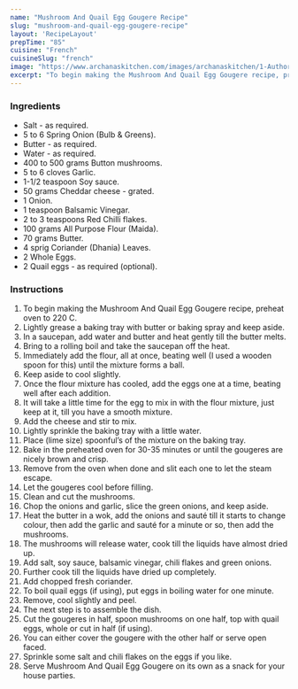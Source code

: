 ---
name: "Mushroom And Quail Egg Gougere Recipe"
slug: "mushroom-and-quail-egg-gougere-recipe"
layout: 'RecipeLayout'
prepTime: "85"
cuisine: "French"
cuisineSlug: "french"
image: "https://www.archanaskitchen.com/images/archanaskitchen/1-Author/Bhavita/Mushroom_and_Quail_Egg_Gougere.jpg"
excerpt: "To begin making the Mushroom And Quail Egg Gougere recipe, preheat oven to 220 C"
---

### Ingredients

- Salt - as required.
- 5 to 6 Spring Onion (Bulb & Greens).
- Butter - as required.
- Water - as required.
- 400 to 500 grams Button mushrooms.
- 5 to 6 cloves Garlic.
- 1-1/2 teaspoon Soy sauce.
- 50 grams Cheddar cheese - grated.
- 1 Onion.
- 1 teaspoon Balsamic Vinegar.
- 2 to 3 teaspoons Red Chilli flakes.
- 100 grams All Purpose Flour (Maida).
- 70 grams Butter.
- 4 sprig Coriander (Dhania) Leaves.
- 2 Whole Eggs.
- 2 Quail eggs - as required (optional).

### Instructions

1. To begin making the Mushroom And Quail Egg Gougere recipe, preheat oven to 220 C.
1. Lightly grease a baking tray with butter or baking spray and keep aside.
1. In a saucepan, add water and butter and heat gently till the butter melts.
1. Bring to a rolling boil and take the saucepan off the heat.
1. Immediately add the flour, all at once, beating well (I used a wooden spoon for this) until the mixture forms a ball.
1. Keep aside to cool slightly.
1. Once the flour mixture has cooled, add the eggs one at a time, beating well after each addition.
1. It will take a little time for the egg to mix in with the flour mixture, just keep at it, till you have a smooth mixture.
1. Add the cheese and stir to mix.
1. Lightly sprinkle the baking tray with a little water.
1. Place (lime size) spoonful’s of the mixture on the baking tray.
1. Bake in the preheated oven for 30-35 minutes or until the gougeres are nicely brown and crisp.
1. Remove from the oven when done and slit each one to let the steam escape.
1. Let the gougeres cool before filling.
1. Clean and cut the mushrooms.
1. Chop the onions and garlic, slice the green onions, and keep aside.
1. Heat the butter in a wok, add the onions and sauté till it starts to change colour, then add the garlic and sauté for a minute or so, then add the mushrooms.
1. The mushrooms will release water, cook till the liquids have almost dried up.
1. Add salt, soy sauce, balsamic vinegar, chili flakes and green onions.
1. Further cook till the liquids have dried up completely.
1. Add chopped fresh coriander.
1. To boil quail eggs (if using), put eggs in boiling water for one minute.
1. Remove, cool slightly and peel.
1. The next step is to assemble the dish.
1. Cut the gougeres in half, spoon mushrooms on one half, top with quail eggs, whole or cut in half (if using).
1. You can either cover the gougere with the other half or serve open faced.
1. Sprinkle some salt and chili flakes on the eggs if you like.
1. Serve Mushroom And Quail Egg Gougere on its own as a snack for your house parties.
